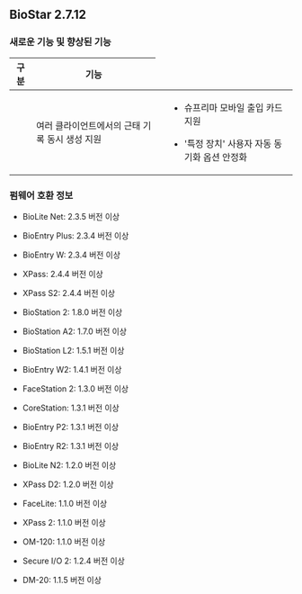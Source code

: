 ## BioStar 2.7.12

### 새로운 기능 및 향상된 기능

<Table className='col2-2-8'>
<Thead>

<Th>구분</Th>

<Th>기능</Th>

</Thead>
<Tbody>
<Row>

<Td><Cmd sid='common.gnb.time_attendance' /></Td>

<Td>

여러 클라이언트에서의 근태 기록 동시 생성 지원

</Td>
</Row>
<Row>

<Td><Cmd sid='common.setting' /></Td>

<Td>

* 슈프리마 모바일 출입 카드 지원

* '특정 장치' 사용자 자동 동기화 옵션 안정화

</Td>
</Row>
</Tbody>
</Table>

### 펌웨어 호환 정보

* BioLite Net: 2.3.5 버전 이상

* BioEntry Plus: 2.3.4 버전 이상

* BioEntry W: 2.3.4 버전 이상

* XPass: 2.4.4 버전 이상

* XPass S2: 2.4.4 버전 이상

* BioStation 2: 1.8.0 버전 이상

* BioStation A2: 1.7.0 버전 이상

* BioStation L2: 1.5.1 버전 이상

* BioEntry W2: 1.4.1 버전 이상

* FaceStation 2: 1.3.0 버전 이상

* CoreStation: 1.3.1 버전 이상

* BioEntry P2: 1.3.1 버전 이상

* BioEntry R2: 1.3.1 버전 이상

* BioLite N2: 1.2.0 버전 이상

* XPass D2: 1.2.0 버전 이상

* FaceLite: 1.1.0 버전 이상

* XPass 2: 1.1.0 버전 이상

* OM-120: 1.1.0 버전 이상

* Secure I/O 2: 1.2.4 버전 이상

* DM-20: 1.1.5 버전 이상